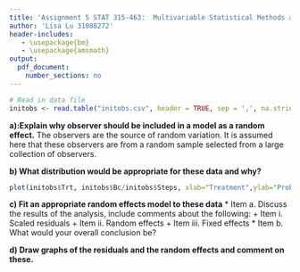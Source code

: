```yaml
---
title: 'Assignment 5 STAT 315-463:  Multivariable Statistical Methods and Applications'
author: 'Lisa Lu 31088272'
header-includes:
   - \usepackage{bm}
   - \usepackage{amsmath}
output: 
  pdf_document:
    number_sections: no
---
```



```r
# Read in data file
initobs <- read.table("initobs.csv", header = TRUE, sep = ',', na.strings = "na")
```

**a):Explain why observer should be included in a model as a random effect.**
The observers are the source of random variation. It is assumed here that these observers are from a random sample selected from a large collection of observers.

**b) What distribution would be appropriate for these data and why?**
```r
plot(initobs$Trt, initobs$Bc/initobs$Steps, xlab="Treatment",ylab="Prob of having weed")
```


**c) Fit an appropriate random effects model to these data**
* Item a. Discuss the results of the analysis, include comments about the following:
  + Item i. Scaled residuals
  + Item ii. Random effects
  + Item iii. Fixed effects
* Item b. What would your overall conclusion be?

**d) Draw graphs of the residuals and the random effects and comment on these.**
